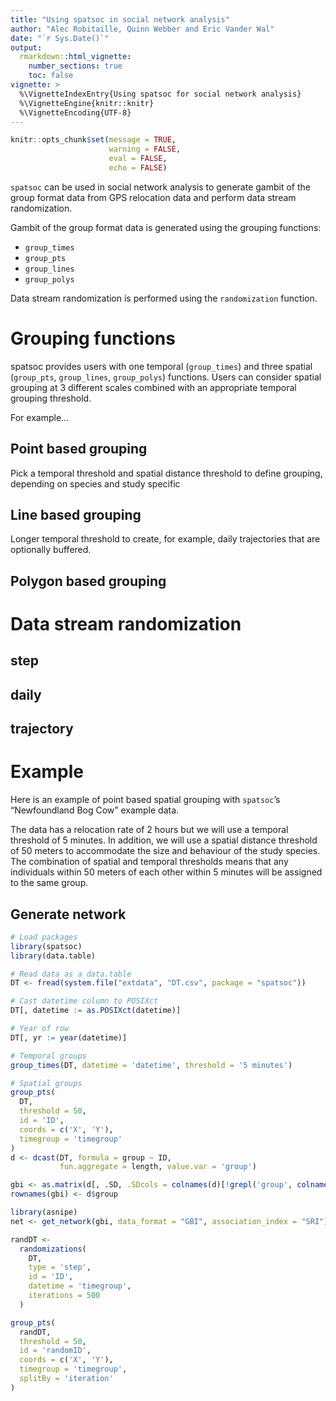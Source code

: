```yaml
---
title: "Using spatsoc in social network analysis"
author: "Alec Robitaille, Quinn Webber and Eric Vander Wal"
date: "`r Sys.Date()`"
output: 
  rmarkdown::html_vignette:
    number_sections: true
    toc: false
vignette: >
  %\VignetteIndexEntry{Using spatsoc for social network analysis}
  %\VignetteEngine{knitr::knitr}
  %\VignetteEncoding{UTF-8}
---
```


```r
knitr::opts_chunk$set(message = TRUE, 
                      warning = FALSE,
                      eval = FALSE, 
                      echo = FALSE)
```


`spatsoc` can be used in social network analysis to generate gambit of the group format data from GPS relocation data and perform data stream randomization.

Gambit of the group format data is generated using the grouping functions:

* `group_times`
* `group_pts`
* `group_lines`
* `group_polys`

Data stream randomization is performed using the `randomization` function. 

<!-- better this.. -->

# Grouping functions
spatsoc provides users with one temporal (`group_times`) and three spatial (`group_pts`, `group_lines`, `group_polys`) functions. Users can consider spatial grouping at 3 different scales combined with an appropriate temporal grouping threshold. 

For example...


## Point based grouping
Pick a temporal threshold and spatial distance threshold to define grouping, depending on species and study specific <!--blah.-->

<!-- code-->


## Line based grouping
Longer temporal threshold to create, for example, daily trajectories that are optionally buffered. 

<!-- code-->


## Polygon based grouping

<!-- code-->

# Data stream randomization

## step

## daily

## trajectory


# Example
Here is an example of point based spatial grouping with `spatsoc`'s "Newfoundland Bog Cow" example data. 

The data has a relocation rate of 2 hours but we will use a temporal threshold of 5 minutes. <!-- It is important to note that the temporal window is fixed in terms of 24 hours AND EXPLAIN LIMITATIONS?--> In addition, we will use a spatial distance threshold of 50 meters to accommodate the size and behaviour of the study species. The combination of spatial and temporal thresholds means that any individuals within 50 meters of each other within 5 minutes will be assigned to the same group.

## Generate network

```r
# Load packages
library(spatsoc)
library(data.table)

# Read data as a data.table
DT <- fread(system.file("extdata", "DT.csv", package = "spatsoc"))

# Cast datetime column to POSIXct
DT[, datetime := as.POSIXct(datetime)]

# Year of row 
DT[, yr := year(datetime)]

# Temporal groups
group_times(DT, datetime = 'datetime', threshold = '5 minutes')

# Spatial groups
group_pts(
  DT,
  threshold = 50,
  id = 'ID',
  coords = c('X', 'Y'),
  timegroup = 'timegroup'
)
d <- dcast(DT, formula = group ~ ID, 
           fun.aggregate = length, value.var = 'group')

gbi <- as.matrix(d[, .SD, .SDcols = colnames(d)[!grepl('group', colnames(d))]])
rownames(gbi) <- d$group

library(asnipe)
net <- get_network(gbi, data_format = "GBI", association_index = "SRI")

randDT <-
  randomizations(
    DT,
    type = 'step',
    id = 'ID',
    datetime = 'timegroup',
    iterations = 500
  )

group_pts(
  randDT,
  threshold = 50,
  id = 'randomID',
  coords = c('X', 'Y'),
  timegroup = 'timegroup',
  splitBy = 'iteration'
)

```

